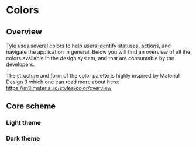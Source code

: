 
<Meta title="Foundations/Colors" />

# Colors

## Overview

Tyle uses several colors to help users identify statuses, actions, and navigate the application in general.
Below you will find an overview of all the colors available in the design system, and that are consumable by the developers.

The structure and form of the color palette is highly inspired by Material Design 3 which one can read more about here: https://m3.material.io/styles/color/overview

## Core scheme

### Light theme

<ColorPalette>
  <ColorItem title="Primary" subtitle="Primary accent colors" colors={{base: lightTheme.primary.base, on: lightTheme.primary.on}} />
  <ColorItem title="Secondary" subtitle="Secondary accent colors" colors={{base: lightTheme.secondary.base, on: lightTheme.secondary.on}} />
  <ColorItem title="Tertiary" subtitle="Tertiary accent colors" colors={{base: lightTheme.tertiary.base, on: lightTheme.tertiary.on}}/>
  <ColorItem title="Tertiary container" subtitle="Tertiary container colors" colors={{base: lightTheme.tertiary.container.base, on: lightTheme.tertiary.container.on}}/>
  <ColorItem title="Error" subtitle="Semantic error colors" colors={lightTheme.error} />
  <ColorItem title="Background" subtitle="Colors for backgrounds or high emphasis text and icons" colors={{base: lightTheme.background.base, on: lightTheme.background.on}} />
  <ColorItem title="Background inverse" subtitle="Colors for backgrounds or high emphasis text and icons" colors={lightTheme.background.inverse} />
  <ColorItem title="Surface" subtitle="Colors for surfaces or high emphasis text and icons" colors={{base: lightTheme.surface.base, on: lightTheme.surface.on}} />
  <ColorItem title="Surface variant" subtitle="Colors for surfaces or medium emphasis text and icons" colors={lightTheme.surface.variant} />
  <ColorItem title="Surface inverse" subtitle="Inverse surface color for high emphasis content" colors={lightTheme.surface.inverse} />
  <ColorItem title="Outline" subtitle="Color for component outlines" colors={lightTheme.outline} />
</ColorPalette>

### Dark theme

<ColorPalette>
  <ColorItem title="Primary" subtitle="Primary accent colors" colors={{base: darkTheme.primary.base, on: darkTheme.primary.on}} />
  <ColorItem title="Secondary" subtitle="Secondary accent colors" colors={{base: darkTheme.secondary.base, on: darkTheme.secondary.on}} />
  <ColorItem title="Tertiary" subtitle="Tertiary accent colors" colors={{base: darkTheme.tertiary.base, on: darkTheme.tertiary.on}}/>
  <ColorItem title="Tertiary container" subtitle="Tertiary container colors" colors={{base: darkTheme.tertiary.container.base, on: darkTheme.tertiary.container.on}}/>
  <ColorItem title="Error" subtitle="Semantic error colors" colors={darkTheme.error} />
  <ColorItem title="Background" subtitle="Colors for backgrounds or high emphasis text and icons" colors={{base: darkTheme.background.base, on: darkTheme.background.on}} />
  <ColorItem title="Background inverse" subtitle="Colors for backgrounds or high emphasis text and icons" colors={darkTheme.background.inverse} />
  <ColorItem title="Surface" subtitle="Colors for surfaces or high emphasis text and icons" colors={{base: darkTheme.surface.base, on: darkTheme.surface.on}} />
  <ColorItem title="Surface variant" subtitle="Colors for surfaces or medium emphasis text and icons" colors={darkTheme.surface.variant} />
  <ColorItem title="Surface inverse" subtitle="Inverse surface color for high emphasis content" colors={darkTheme.surface.inverse} />
  <ColorItem title="Outline" subtitle="Color for component outlines" colors={darkTheme.outline} />
</ColorPalette>

